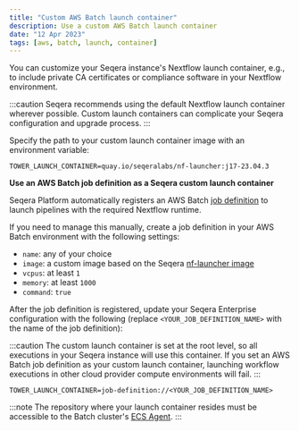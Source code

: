 ```yaml
---
title: "Custom AWS Batch launch container"
description: Use a custom AWS Batch launch container
date: "12 Apr 2023"
tags: [aws, batch, launch, container]
---
```


You can customize your Seqera instance's Nextflow launch container, e.g., to include private CA certificates or compliance software in your Nextflow environment. 

:::caution
Seqera recommends using the default Nextflow launch container wherever possible. Custom launch containers can complicate your Seqera configuration and upgrade process.
:::

Specify the path to your custom launch container image with an environment variable:

```env
TOWER_LAUNCH_CONTAINER=quay.io/seqeralabs/nf-launcher:j17-23.04.3
```

**Use an AWS Batch job definition as a Seqera custom launch container**

Seqera Platform automatically registers an AWS Batch [job definition](https://docs.aws.amazon.com/batch/latest/userguide/job_definitions.html) to launch pipelines with the required Nextflow runtime.

If you need to manage this manually, create a job definition in your AWS Batch environment with the following settings:

- `name`: any of your choice
- `image`: a custom image based on the Seqera [nf-launcher image](https://quay.io/repository/seqeralabs/nf-launcher)
- `vcpus`: at least `1`
- `memory`: at least `1000`
- `command`: `true`

After the job definition is registered, update your Seqera Enterprise configuration with the following (replace `<YOUR_JOB_DEFINITION_NAME>` with the name of the job definition):

:::caution
The custom launch container is set at the root level, so all executions in your Seqera instance will use this container. If you set an AWS Batch job definition as your custom launch container, launching workflow executions in other cloud provider compute environments will fail.
:::

```env
TOWER_LAUNCH_CONTAINER=job-definition://<YOUR_JOB_DEFINITION_NAME>
```

:::note
The repository where your launch container resides must be accessible to the Batch cluster's [ECS Agent](https://aws.amazon.com/blogs/compute/how-to-authenticate-private-container-registries-using-aws-batch/).
:::
